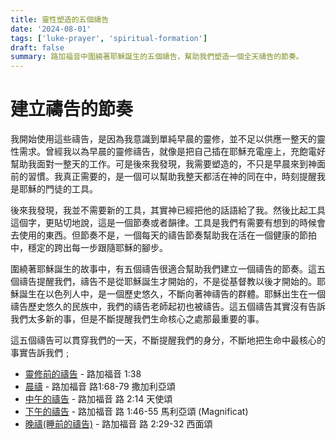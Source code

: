 ```yaml
---
title: 靈性塑造的五個禱告
date: '2024-08-01'
tags: ['luke-prayer', 'spiritual-formation']
draft: false
summary: 路加福音中圍繞著耶穌誕生的五個禱告，幫助我們塑造一個全天禱告的節奏。
---
```


# 建立禱告的節奏

我開始使用這些禱告，是因為我意識到單純早晨的靈修，並不足以供應一整天的靈性需求。曾經我以為早晨的靈修禱告，就像是把自己插在耶穌充電座上，充飽電好幫助我面對一整天的工作。可是後來我發現，我需要塑造的，不只是早晨來到神面前的習慣。我真正需要的，是一個可以幫助我整天都活在神的同在中，時刻提醒我是耶穌的門徒的工具。

後來我發現，我並不需要新的工具，其實神已經把他的話語給了我。然後比起工具這個字，更貼切地說，這是一個節奏或者韻律。工具是我們有需要有想到的時候會去使用的東西。但節奏不是，一個每天的禱告節奏幫助我在活在一個健康的節拍中，穩定的跨出每一步跟隨耶穌的腳步。

圍繞著耶穌誕生的故事中，有五個禱告很適合幫助我們建立一個禱告的節奏。這五個禱告提醒我們，禱告不是從耶穌誕生才開始的，不是從基督教以後才開始的。耶穌誕生在以色列人中，是一個歷史悠久，不斷向著神禱告的群體。耶穌出生在一個禱告歷史悠久的民族中，我們的禱告老師起初也被禱告。這五個禱告其實沒有告訴我們太多新的事，但是不斷提醒我們生命核心之處那最重要的事。

這五個禱告可以貫穿我們的一天，不斷提醒我們的身分，不斷地把生命中最核心的事實告訴我們﹔

- [靈修前的禱告](/prayer/luke-prayer/prayer-before-meditation) - 路加福音 1:38
- [晨禱](/prayer/luke-prayer/morning-prayer) - 路加福音 路1:68-79 撒加利亞頌
- [中午的禱告](/prayer/luke-prayer/noon-prayer) - 路加福音 路 2:14 天使頌
- [下午的禱告](/prayer/luke-prayer/evening-prayer) - 路加福音 路 1:46-55 馬利亞頌 (Magnificat)
- [晚禱(睡前的禱告)](/prayer/luke-prayer/night-prayer) - 路加福音 路 2:29-32 西面頌
